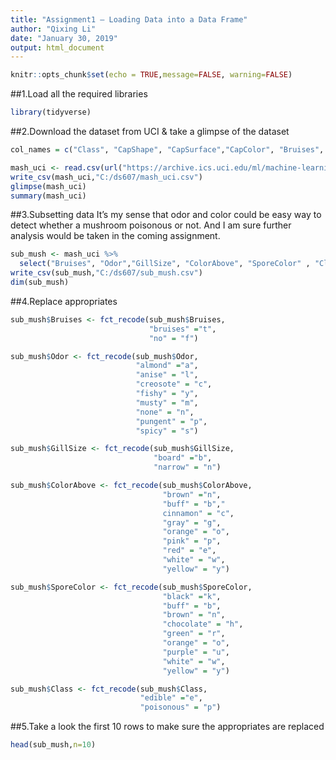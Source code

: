 ```yaml
---
title: "Assignment1 – Loading Data into a Data Frame"
author: "Qixing Li"
date: "January 30, 2019"
output: html_document
---
```


```r
knitr::opts_chunk$set(echo = TRUE,message=FALSE, warning=FALSE)
```

##1.Load all the required libraries
```r
library(tidyverse)
```

##2.Download the dataset from UCI & take a glimpse of the dataset
```r
col_names = c("Class", "CapShape", "CapSurface","CapColor", "Bruises", "Odor", "GillAttachment","GillSpacing", "GillSize", "GillColor", "StalkShape","StalkRoot", "StalkAbove", "StalkBelow", "ColorAbove","ColorBelow", "VeilType", "VeilColor", "RingNumber","RingType", "SporeColor", "Population", "Habitat")

mash_uci <- read.csv(url("https://archive.ics.uci.edu/ml/machine-learning-databases/mushroom/agaricus-lepiota.data"), header=FALSE,col.names = col_names)
write_csv(mash_uci,"C:/ds607/mash_uci.csv")
glimpse(mash_uci)
summary(mash_uci)
```

##3.Subsetting data 
It's my sense that odor and color could be easy way to detect whether a mushroom poisonous or not. And I am sure further analysis would be taken in the coming assignment.
```r
sub_mush <- mash_uci %>% 
  select("Bruises", "Odor","GillSize", "ColorAbove", "SporeColor" , "Class")
write_csv(sub_mush,"C:/ds607/sub_mush.csv")
dim(sub_mush)
```

##4.Replace appropriates
```r
sub_mush$Bruises <- fct_recode(sub_mush$Bruises,
                               "bruises" ="t",
                               "no" = "f")

sub_mush$Odor <- fct_recode(sub_mush$Odor,
                            "almond" ="a",
                            "anise" = "l",
                            "creosote" = "c",
                            "fishy" = "y",
                            "musty" = "m",
                            "none" = "n",
                            "pungent" = "p",
                            "spicy" = "s")

sub_mush$GillSize <- fct_recode(sub_mush$GillSize,
                                "board" ="b",
                                "narrow" = "n")

sub_mush$ColorAbove <- fct_recode(sub_mush$ColorAbove,
                                  "brown" ="n",
                                  "buff" = "b","
                                  cinnamon" = "c",
                                  "gray" = "g",
                                  "orange" = "o",
                                  "pink" = "p",
                                  "red" = "e",
                                  "white" = "w",
                                  "yellow" = "y")

sub_mush$SporeColor <- fct_recode(sub_mush$SporeColor,
                                  "black" ="k",
                                  "buff" = "b",
                                  "brown" = "n",
                                  "chocolate" = "h",
                                  "green" = "r",
                                  "orange" = "o",
                                  "purple" = "u",
                                  "white" = "w",
                                  "yellow" = "y")

sub_mush$Class <- fct_recode(sub_mush$Class,
                             "edible" ="e",
                             "poisonous" = "p")
```

##5.Take a look the first 10 rows to make sure the appropriates are replaced
```r
head(sub_mush,n=10)
```

